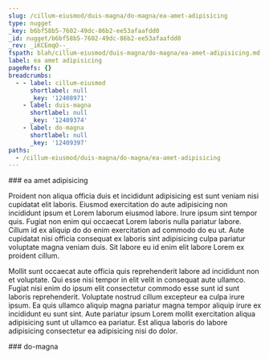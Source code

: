 ```yaml
---
slug: /cillum-eiusmod/duis-magna/do-magna/ea-amet-adipisicing
type: nugget
_key: b6bf58b5-7602-49dc-86b2-ee53afaafdd0
_id: nugget/b6bf58b5-7602-49dc-86b2-ee53afaafdd0
_rev: _iKCEmqO--_
fspath: blah/cillum-eiusmod/duis-magna/do-magna/ea-amet-adipisicing.md
label: ea amet adipisicing
pageRefs: {}
breadcrumbs:
  - - label: cillum-eiusmod
      shortlabel: null
      _key: '12408971'
    - label: duis-magna
      shortlabel: null
      _key: '12409374'
    - label: do-magna
      shortlabel: null
      _key: '12409397'
paths:
  - /cillum-eiusmod/duis-magna/do-magna/ea-amet-adipisicing
---
```


<NuggetArea>
<Nugget slug="/cillum-eiusmod/duis-magna/do-magna/ea-amet-adipisicing" type="nugget" _key="b6bf58b5-7602-49dc-86b2-ee53afaafdd0" _id="nugget/b6bf58b5-7602-49dc-86b2-ee53afaafdd0" _rev="_iKCEmqO--_" fspath="blah/cillum-eiusmod/duis-magna/do-magna/ea-amet-adipisicing.md" label="ea amet adipisicing" paths="/cillum-eiusmod/duis-magna/do-magna/ea-amet-adipisicing">
<NuggetBody>
### ea amet adipisicing

Proident non aliqua officia duis et incididunt adipisicing est sunt veniam nisi cupidatat elit laboris. Eiusmod exercitation do aute adipisicing non incididunt ipsum et Lorem laborum eiusmod labore. Irure ipsum sint tempor quis. Fugiat non enim qui occaecat Lorem laboris nulla pariatur labore. Cillum id ex aliquip do do enim exercitation ad commodo do eu ut. Aute cupidatat nisi officia consequat ex laboris sint adipisicing culpa pariatur voluptate magna veniam duis. Sit labore eu id enim elit labore Lorem ex proident cillum.

Mollit sunt occaecat aute officia quis reprehenderit labore ad incididunt non et voluptate. Qui esse nisi tempor in elit velit in consequat aute ullamco. Fugiat nisi enim do ipsum elit consectetur commodo esse sunt id sunt laboris reprehenderit. Voluptate nostrud cillum excepteur ea culpa irure ipsum. Ea quis ullamco aliquip magna pariatur magna tempor aliquip irure ex incididunt eu sunt sint. Aute pariatur ipsum Lorem mollit exercitation aliqua adipisicing sunt ut ullamco ea pariatur. Est aliqua laboris do labore adipisicing consectetur ea adipisicing nisi do dolor.

</NuggetBody>
<Breadcrumbs>
<Crumbs>
<Crumb _key="12408971" label="cillum-eiusmod" /><Crumb _key="12409374" label="duis-magna" /><Crumb _key="12409397" label="do-magna" />
</Crumbs>
</Breadcrumbs>
</Nugget>

<NuggetsInbound>
</NuggetsInbound>
<NuggetsOutbound>
</NuggetsOutbound>
</NuggetArea>
<PassagesInbound>
<Passage direction="inbound" type="passage" _key="12409397" _id="passage/12409397" _rev="_iKCEmqK--_" label="do-magna" passage="do-magna" fspath="blah/cillum-eiusmod/duis-magna/do-magna" paths="/cillum-eiusmod/duis-magna/do-magna" slug="/cillum-eiusmod/duis-magna/do-magna">
<NuggetBody>
### do-magna

</NuggetBody>
<Breadcrumbs>
<Crumbs>
<Crumb _key="12408971" label="cillum-eiusmod" /><Crumb _key="12409374" label="duis-magna" />
</Crumbs>
</Breadcrumbs>
</Passage>

</PassagesInbound>
<PassagesOutbound>
</PassagesOutbound>